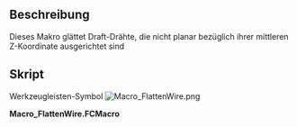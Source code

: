 <languages/>

{{Macro/de
|Name=FlattenWire
|Icon=Macro_FlattenWire.png
|Description=Dieses Makro glättet Draft-Drähte, die nicht planar bezüglich ihrer mittlere Z-Koordinate ausgerichtet sind
|Author=Yorik
|Version=1.1
|Date=2021-10-27
|FCVersion=All
|Download=[https://wiki.freecad.org/images/2/2f/Macro_FlattenWire.png ToolBar Icon]
}}

<span id="Description"></span>
==Beschreibung==

Dieses Makro glättet Draft-Drähte, die nicht planar bezüglich ihrer mittleren Z-Koordinate ausgerichtet sind

<span id="Script"></span>
==Skript==

Werkzeugleisten-Symbol
[[Image:Macro_FlattenWire.png]]

'''Macro_FlattenWire.FCMacro'''

{{MacroCode|code=
import FreeCAD
obj = FreeCAD.ActiveDocument.ActiveObject
z = 0
for p in obj.Points: z += p.z
z = z/len(obj.Points)
newpoints = []
for p in obj.Points: newpoints.append(FreeCAD.Vector(p.x, p.y, z))
obj.Points = newpoints
}}